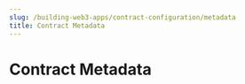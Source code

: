 ---
slug: /building-web3-apps/contract-configuration/metadata
title: Contract Metadata
---

# Contract Metadata
